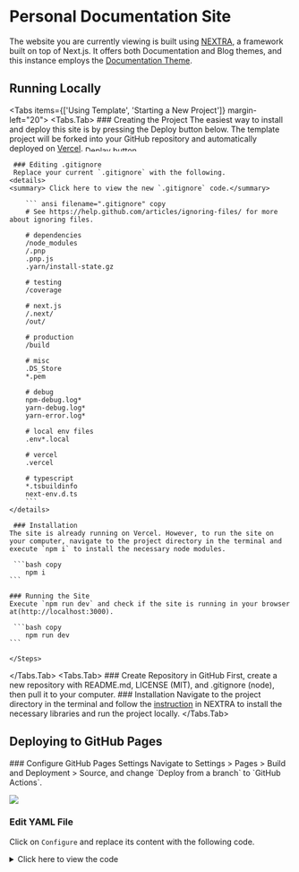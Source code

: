 
# Personal Documentation Site

The website you are currently viewing is built using [NEXTRA](https://nextra.site/), a framework built on top of Next.js. It offers both Documentation and Blog themes, and this instance employs the [Documentation Theme](https://nextra.site/docs).

## Running Locally

<Tabs items={['Using Template', 'Starting a New Project']} margin-left="20">
  <Tabs.Tab>
    <Steps>
      ### Creating the Project
        <Callout>
            The easiest way to install and deploy this site is by pressing the Deploy button below. The template project will be forked into your GitHub repository and automatically deployed on [Vercel](https://vercel.com/). <Image src="https://vercel.com/button" alt="Deplay button" width="100" height="10"/> 
        </Callout>

     ### Editing .gitignore
     Replace your current `.gitignore` with the following.
    <details>
    <summary> Click here to view the new `.gitignore` code.</summary>
    
        ``` ansi filename=".gitignore" copy
        # See https://help.github.com/articles/ignoring-files/ for more about ignoring files.

        # dependencies
        /node_modules
        /.pnp
        .pnp.js
        .yarn/install-state.gz

        # testing
        /coverage

        # next.js
        /.next/
        /out/

        # production
        /build

        # misc
        .DS_Store
        *.pem

        # debug
        npm-debug.log*
        yarn-debug.log*
        yarn-error.log*

        # local env files
        .env*.local

        # vercel
        .vercel

        # typescript
        *.tsbuildinfo
        next-env.d.ts
        ```
    </details>

     ### Installation
    The site is already running on Vercel. However, to run the site on your computer, navigate to the project directory in the terminal and execute `npm i` to install the necessary node modules.

     ```bash copy
        npm i
    ```

    ### Running the Site
    Execute `npm run dev` and check if the site is running in your browser at(http://localhost:3000).

     ```bash copy
        npm run dev
    ```

    </Steps>
  </Tabs.Tab>
  <Tabs.Tab>
    <Steps>
    ### Create Repository in GitHub
    First, create a new repository with README.md, LICENSE (MIT), and .gitignore (node), then pull it to your computer.
    ### Installation
      Navigate to the project directory in the terminal and follow the [instruction](https://nextra.site/docs/docs-theme/start#start-as-new-project) in NEXTRA to install the necessary libraries and run the project locally.
    </Steps>
  </Tabs.Tab>
</Tabs>

## Deploying to GitHub Pages

<Steps>
### Configure GitHub Pages Settings
Navigate to Settings > Pages > Build and Deployment > Source, and change `Deploy from a branch` to `GitHub Actions`.

![](/pages.png)
 
### Edit YAML File
Click on `Configure` and replace its content with the following code.

<details>
  <summary>Click here to view the code</summary>
```yml filename=".github/workflows/nextjs.yml" copy
# Sample workflow for building and deploying a Next.js site to GitHub Pages
#
# To get started with Next.js see: https://nextjs.org/docs/getting-started
#
name: Deploy Next.js site to Pages

on:
  # Runs on pushes targeting the default branch
  push:
    branches: ["main"]

  # Allows you to run this workflow manually from the Actions tab
  workflow_dispatch:

# Sets permissions of the GITHUB_TOKEN to allow deployment to GitHub Pages
permissions:
  contents: read
  pages: write
  id-token: write

# Allow only one concurrent deployment, skipping runs queued between the run in-progress and latest queued.
# However, do NOT cancel in-progress runs as we want to allow these production deployments to complete.
concurrency:
  group: "pages"
  cancel-in-progress: false

jobs:
  # Build job
  build:
    runs-on: ubuntu-latest
    steps:
      - name: Checkout
        uses: actions/checkout@v4

      - name: Detect package manager
        id: detect-package-manager
        run: |
          if [ -f "${{ github.workspace }}/yarn.lock" ]; then
            echo "manager=yarn" >> $GITHUB_OUTPUT
            echo "command=install" >> $GITHUB_OUTPUT
            echo "runner=yarn" >> $GITHUB_OUTPUT
            exit 0
          elif [ -f "${{ github.workspace }}/package.json" ]; then
            echo "manager=npm" >> $GITHUB_OUTPUT
            echo "command=ci" >> $GITHUB_OUTPUT
            echo "runner=npx --no-install" >> $GITHUB_OUTPUT
            exit 0
          else
            echo "Unable to determine package manager"
            exit 1
          fi

      - name: Setup Node
        uses: actions/setup-node@v4
        with:
          node-version: "lts/*"
          cache: ${{ steps.detect-package-manager.outputs.manager }}

      - name: Setup Pages
        uses: actions/configure-pages@v4

      - name: Restore cache
        uses: actions/cache@v4
        with:
          path: |
            .next/cache
          # Generate a new cache whenever packages or source files change.
          key: ${{ runner.os }}-nextjs-${{ hashFiles('**/package-lock.json', '**/yarn.lock') }}-${{ hashFiles('**.[jt]s', '**.[jt]sx') }}
          # If source files changed but packages didn't, rebuild from a prior cache.
          restore-keys: |
            ${{ runner.os }}-nextjs-${{ hashFiles('**/package-lock.json', '**/yarn.lock') }}-

      - name: Install dependencies
        run: ${{ steps.detect-package-manager.outputs.manager }} ${{ steps.detect-package-manager.outputs.command }}

      - name: Build with Next.js
        run: ${{ steps.detect-package-manager.outputs.runner }} next build

      - name: Upload artifact
        uses: actions/upload-pages-artifact@v3
        with:
          path: ./out

  # Deployment job
  deploy:
    environment:
      name: github-pages
      url: ${{ steps.deployment.outputs.page_url }}
    runs-on: ubuntu-latest
    needs: build
    steps:
      - name: Deploy to GitHub Pages
        id: deployment
        uses: actions/deploy-pages@v4
```
</details>

### Edit next.config.js

Replace the content of `next.config.js` with the following code. The added or changed parts are highlighted.

```js {1-3, 5-11, 18-21} copy
/**
 * @type {import('next').NextConfig}
 */

const nextConfig = {
    images: {                   // Using Nextra's image optimization instead of Next's,
        unoptimized: true,      // or an error will occur.
      },
    basePath: '/documentation', // Set this with your repository name, or styles will break. 
    output: 'export',           // Enabling static export to deploy on GitHub Pages.
  }

const withNextra = require('nextra')({
    theme: 'nextra-theme-docs',
    themeConfig: './theme.config.jsx'
  })
   
  module.exports = {
    ...withNextra(),
    ...nextConfig,
  };
```

### Run

With basePath now set, when you execute `npm run dev`, the website will be accessible at http://localhost:3000/basePath instead of http://localhost:3000.

### Build

Execute `npm run build` and verify that the `out` folder is generated in the project directory.

### Start

Launch the site by running `npx serve@latest out` and ensure it's accessible at  http://localhost:3000/basePath.

### Push to Repository

``` bash
git add .
git commit -m "apply static export out"
git push origin main
```

### Verify GitHub Pages

Navigate to `Actions` to review the deployment status. Click on the gear icon within the GitHub repository and choose `Use your GitHub Pages website` to update the link under About.

![](/pagesurl.png)

</Steps>